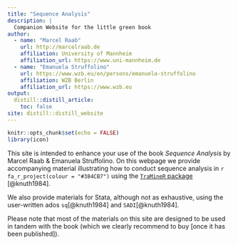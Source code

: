 ---
title: "Sequence Analysis"
description: |
  Companion Website for the little green book
author:
  - name: "Marcel Raab"
    url: http://marcelraab.de
    affiliation: University of Mannheim
    affiliation_url: https://www.uni-mannheim.de
  - name: "Emanuela Struffolino"
    url: https://www.wzb.eu/en/persons/emanuela-struffolino
    affiliation: WZB Berlin
    affiliation_url: https://www.wzb.eu
output:
  distill::distill_article:
    toc: false
site: distill::distill_website
---


```{r setup, include=FALSE}
knitr::opts_chunk$set(echo = FALSE)
library(icon)

```


This site is intended to enhance your use of the book *Sequence Analysis* by Marcel Raab & Emanuela Struffolino. On this webpage we provide accompanying material illustrating how to conduct sequence analysis in `r fa_r_project(colour = "#384CB7")` using the [`TraMineR` package](http://traminer.unige.ch) [@knuth1984]. 

We also provide materials for Stata, although not as exhaustive, using the user-written ados `sq`[@knuth1984] and `SADI`[@knuth1984].    

Please note that most of the materials on this site are designed to be used in tandem with the book (which we clearly recommend to buy [once it has been published]). 



